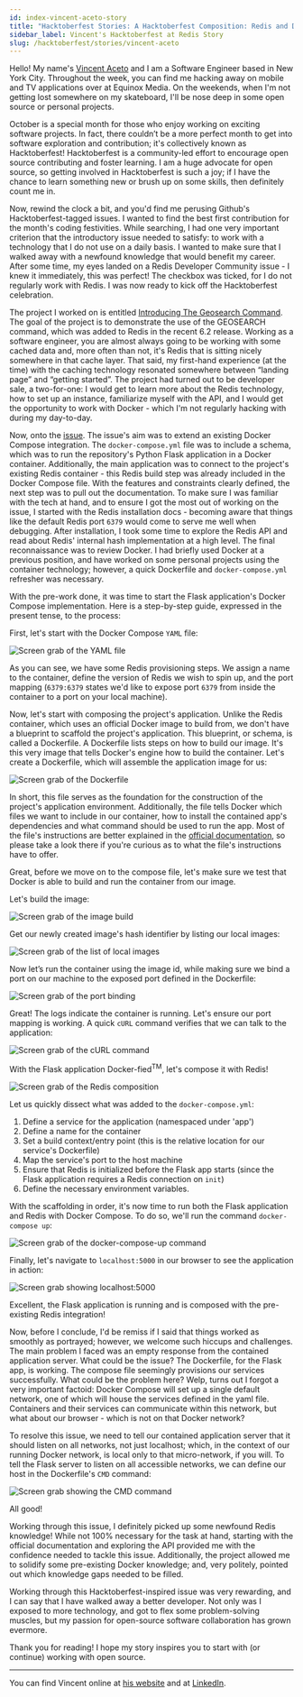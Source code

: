 ```yaml
---
id: index-vincent-aceto-story
title: "Hacktoberfest Stories: A Hacktoberfest Composition: Redis and Docker"
sidebar_label: Vincent's Hacktoberfest at Redis Story
slug: /hacktoberfest/stories/vincent-aceto
---
```


Hello!  My name's [Vincent Aceto](https://www.vincentaceto.com/) and I am a Software Engineer based in New York City.  Throughout the week, you can find me hacking away on mobile and TV applications over at Equinox Media.  On the weekends, when I'm not getting lost somewhere on my skateboard, I'll be nose deep in some open source or personal projects.

October is a special month for those who enjoy working on exciting software projects.  In fact, there couldn’t be a more perfect month to get into software exploration and contribution; it's collectively known as Hacktoberfest!  Hacktoberfest is a community-led effort to encourage open source contributing and foster learning.  I am a huge advocate for open source, so getting involved in Hacktoberfest is such a joy; if I have the chance to learn something new or brush up on some skills, then definitely count me in.

Now, rewind the clock a bit, and you'd find me perusing Github's Hacktoberfest-tagged issues.  I wanted to find the best first contribution for the month's coding festivities.  While searching, I had one very important criterion that the introductory issue needed to satisfy: to work with a technology that I do not use on a daily basis.  I wanted to make sure that I walked away with a newfound knowledge that would benefit my career.  After some time, my eyes landed on a Redis Developer Community issue - I knew it immediately, this was perfect!  The checkbox was ticked, for I do not regularly work with Redis.  I was now ready to kick off the Hacktoberfest celebration.

The project I worked on is entitled [Introducing The Geosearch Command](https://github.com/redis-developer/introducing-the-geosearch-command).   The goal of the project is to demonstrate the use of the GEOSEARCH command, which was added to Redis in the recent 6.2 release.  Working as a software engineer, you are almost always going to be working with some cached data and, more often than not, it's Redis that is sitting nicely somewhere in that cache layer.  That said, my first-hand experience (at the time) with the caching technology resonated somewhere between “landing page” and “getting started”.  The project had turned out to be developer sale, a two-for-one: I would get to learn more about the Redis technology, how to set up an instance, familiarize myself with the API, and I would get the opportunity to work with Docker - which I'm not regularly hacking with during my day-to-day.

Now, onto the [issue](https://github.com/redis-developer/introducing-the-geosearch-command/issues/5).  The issue's aim was to extend an existing Docker Compose integration.  The `docker-compose.yml` file was to include a schema, which was to run the repository's Python Flask application in a Docker container.  Additionally, the main application was to connect to the project's existing Redis container - this Redis build step was already included in the Docker Compose file.  With the features and constraints clearly defined, the next step was to pull out the documentation.  To make sure I was familiar with the tech at hand, and to ensure I got the most out of working on the issue, I started with the Redis installation docs - becoming aware that things like the default Redis port `6379` would come to serve me well when debugging.  After installation, I took some time to explore the Redis API and read about Redis' internal hash implementation at a high level.  The final reconnaissance was to review Docker.  I had briefly used Docker at a previous position, and have worked on some personal projects using the container technology; however, a quick Dockerfile and `docker-compose.yml` refresher was necessary.

With the pre-work done, it was time to start the Flask application's Docker Compose implementation.  Here is a step-by-step guide, expressed in the present tense, to the process:

First, let's start with the Docker Compose `YAML` file:

![Screen grab of the YAML file](images/1-docker-compose-yaml.png)

As you can see, we have some Redis provisioning steps.  We assign a name to the container, define the version of Redis we wish to spin up, and the port mapping (`6379:6379` states we'd like to expose port `6379` from inside the container to a port on your local machine).

Now, let's start with composing the project's application.  Unlike the Redis container, which uses an official Docker image to build from, we don't have a blueprint to scaffold the project's application.  This blueprint, or schema, is called a Dockerfile.  A Dockerfile lists steps on how to build our image.  It's this very image that tells Docker's engine how to build the container.  Let's create a Dockerfile, which will assemble the application image for us:

![Screen grab of the Dockerfile](images/2-dockerfile.png)

In short, this file serves as the foundation for the construction of the project's application environment.  Additionally, the file tells Docker which files we want to include in our container, how to install the contained app's dependencies and what command should be used to run the app. Most of the file's instructions are better explained in the [official documentation](https://docs.docker.com/engine/reference/builder/), so please take a look there if you're curious as to what the file's instructions have to offer.

Great, before we move on to the compose file, let's make sure we test that Docker is able to build and run the container from our image.

Let's build the image:

![Screen grab of the image build](images/3-build-image.png)

Get our newly created image's hash identifier by listing our local images:

![Screen grab of the list of local images](images/4-list-local-images.png)

Now let’s run the container using the image id, while making sure we bind a port on our machine to the exposed port defined in the Dockerfile:

![Screen grab of the port binding](images/5-run-container-bind-port.png)

Great!  The logs indicate the container is running.  Let's ensure our port mapping is working.  A quick `cURL` command verifies that we can talk to the application:

![Screen grab of the cURL command](images/6-curl.png)

With the Flask application Docker-fied<sup>TM</sup>, let's compose it with Redis!

![Screen grab of the Redis composition](images/7-compose-with-Redis.png)

Let us quickly dissect what was added to the `docker-compose.yml`:

1. Define a service for the application (namespaced under 'app')
2. Define a name for the container
3. Set a build context/entry point (this is the relative location for our service's Dockerfile)
4. Map the service's port to the host machine
5. Ensure that Redis is initialized before the Flask app starts (since the Flask application requires a Redis connection on `init`)
6. Define the necessary environment variables.

With the scaffolding in order, it's now time to run both the Flask application and Redis with Docker Compose.  To do so, we'll run the command `docker-compose up`:

![Screen grab of the docker-compose-up command](images/8-docker-compose-up.png)

Finally, let's navigate to `localhost:5000` in our browser to see the application in action:

![Screen grab showing localhost:5000](images/9-localhost-5000.png)

Excellent, the Flask application is running and is composed with the pre-existing Redis integration!

Now, before I conclude, I'd be remiss if I said that things worked as smoothly as portrayed; however, we welcome such hiccups and challenges.  The main problem I faced was an empty response from the contained application server.  What could be the issue?  The Dockerfile, for the Flask app, is working.  The compose file seemingly provisions our services successfully.  What could be the problem here?  Welp, turns out I forgot a very important factoid: Docker Compose will set up a single default network, one of which will house the services defined in the yaml file.  Containers and their services can communicate within this network, but what about our browser - which is not on that Docker network?

To resolve this issue, we need to tell our contained application server that it should listen on all networks, not just localhost; which, in the context of our running Docker network, is local only to that micro-network, if you will.  To tell the Flask server to listen on all accessible networks, we can define our host in the Dockerfile's `CMD` command:

![Screen grab showing the CMD command](images/10-cmd.png)

All good!

Working through this issue, I definitely picked up some newfound Redis knowledge!  While not 100% necessary for the task at hand, starting with the official documentation and exploring the API provided me with the confidence needed to tackle this issue.  Additionally, the project allowed me to solidify some pre-existing Docker knowledge; and, very politely, pointed out which knowledge gaps needed to be filled.

Working through this Hacktoberfest-inspired issue was very rewarding, and I can say that I have walked away a better developer.  Not only was I exposed to more technology, and got to flex some problem-solving muscles, but my passion for open-source software collaboration has grown evermore.

Thank you for reading!  I hope my story inspires you to start with (or continue) working with open source.

---

You can find Vincent online at [his website](https://www.vincentaceto.com/) and at [LinkedIn](https://www.linkedin.com/in/vinaceto).

